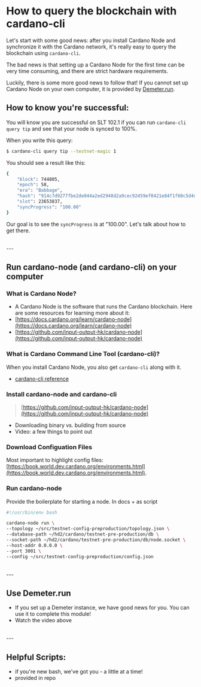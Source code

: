 # How to query the blockchain with cardano-cli

Let's start with some good news: after you install Cardano Node and synchronize it with the Cardano network, it's really easy to query the blockchain using `cardano-cli`.

The bad news is that setting up a Cardano Node for the first time can be very time consuming, and there are strict hardware requirements.

Luckily, there is some more good news to follow that! If you cannot set up Cardano Node on your own computer, it is provided by [Demeter.run](https://demeter.run).

## How to know you're successful:
You will know you are successful on SLT 102.1 if you can run `cardano-cli query tip` and see that your node is synced to 100%.

When you write this query:
```bash
$ cardano-cli query tip --testnet-magic 1
```

You should see a result like this:


```bash
{
    "block": 744805,
    "epoch": 58,
    "era": "Babbage",
    "hash": "914c7d9277fbe2de044a2ed2948d2a9cec92459ef0421e84f1f60c5d4d5dcbde",
    "slot": 23653837,
    "syncProgress": "100.00"
}
```
Our goal is to see the `syncProgress` is at "100.00". Let's talk about how to get there.

<br />
---

## Run cardano-node (and cardano-cli) on your computer


### What is Cardano Node?
- A Cardano Node is the software that runs the Cardano blockchain. Here are some resources for learning more about it:
- [https://docs.cardano.org/learn/cardano-node](https://docs.cardano.org/learn/cardano-node)
- [https://github.com/input-output-hk/cardano-node](https://github.com/input-output-hk/cardano-node)

### What is Cardano Command Line Tool (cardano-cli)?
When you install Cardano Node, you also get `cardano-cli` along with it.
- [cardano-cli reference]()

### Install cardano-node and cardano-cli
> [https://github.com/input-output-hk/cardano-node](https://github.com/input-output-hk/cardano-node)
- Downloading binary vs. building from source
- Video: a few things to point out

### Download Configuation Files
Most important to highlight config files: [https://book.world.dev.cardano.org/environments.html](https://book.world.dev.cardano.org/environments.html).

### Run cardano-node
Provide the boilerplate for starting a node. In docs + as script

```bash
#!/usr/bin/env bash

cardano-node run \
--topology ~/src/testnet-config-preproduction/topology.json \
--database-path ~/hd2/cardano/testnet-pre-production/db \
--socket-path ~/hd2/cardano/testnet-pre-production/db/node.socket \
--host-addr 0.0.0.0 \
--port 3001 \
--config ~/src/testnet-config-preproduction/config.json

```


<br />
---

## Use Demeter.run
- If you set up a Demeter instance, we have good news for you. You can use it to complete this module!
- Watch the video above


<br />
---

## Helpful Scripts:
- if you're new bash, we've got you - a little at a time!
- provided in repo


